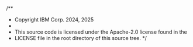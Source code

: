 /\*\*

- Copyright IBM Corp. 2024, 2025
-
- This source code is licensed under the Apache-2.0 license found in the
- LICENSE file in the root directory of this source tree. \*/

